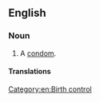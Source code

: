 ==English==

===Noun===
{{en-noun|head=[[French]] [[letter]]}}

# {{context|idiomatic|euphemistic|lang=en}} A [[condom]].

====Translations====
{{trans-see|condom}}

[[Category:en:Birth control]]